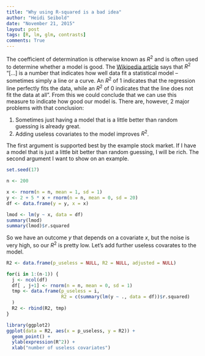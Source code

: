 ```yaml
---
title: "Why using R-squared is a bad idea"
author: "Heidi Seibold"
date: "November 21, 2015"
layout: post
tags: [R, lm, glm, contrasts]
comments: True
---
```


The coefficient of determination is otherwise known as $R^2$ and is often used to 
determine whether a model is good.
The [Wikipedia article](https://en.wikipedia.org/wiki/Coefficient_of_determination) 
says that $R^2$ "[...]  is a number that indicates how well data fit a statistical model –
sometimes simply a line or a curve. An $R^2$ of 1 indicates that the regression line perfectly
fits the data, while an $R^2$ of 0 indicates that the line does not fit the data at all".
From this we could conclude that we can use this measure to indicate how good our model
is. There are, however, 2 major problems with that conclusion:

1. Sometimes just having a model that is a little better than random guessing is already
great.
2. Adding useless covariates to the model improves $R^2$.

The first argument is supported best by the example stock market. If I have a model
that is just a little bit better than random guessing, I will be rich.
The second argument I want to show on an example.

```r
set.seed(17)

n <- 200

x <- rnorm(n = n, mean = 1, sd = 1)
y <- 2 + 5 * x + rnorm(n = n, mean = 0, sd = 20)
df <- data.frame(y = y, x = x)

lmod <- lm(y ~ x, data = df)
summary(lmod)
summary(lmod)$r.squared
```

So we have an outcome $y$ that depends on a covariate $x$, but the noise is 
very high, so our $R^2$ is pretty low. Let's add further useless covarates to the
model.


```r
R2 <- data.frame(p_useless = NULL, R2 = NULL, adjusted = NULL)

for(i in 1:(n-1)) {
  j <- ncol(df)
  df[ , j+1] <- rnorm(n = n, mean = 0, sd = 1)
  tmp <- data.frame(p_useless = i,
                    R2 = c(summary(lm(y ~ ., data = df))$r.squared)
  )
  R2 <- rbind(R2, tmp)
}

library(ggplot2)
ggplot(data = R2, aes(x = p_useless, y = R2)) + 
  geom_point() + 
  ylab(expression(R^2)) + 
  xlab("number of useless covariates")
```

